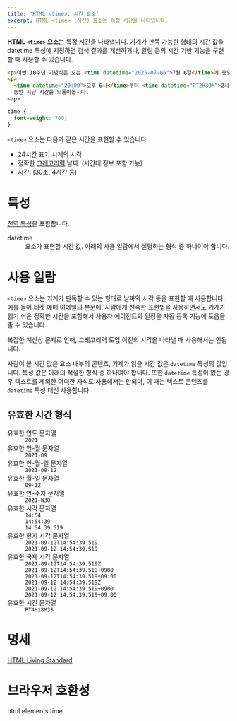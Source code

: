 ```yaml
---
title: 'HTML <time>: 시간 요소'
excerpt: HTML <time> (시간) 요소는 특정 시간을 나타냅니다.
---
```


**HTML `<time>` 요소**는 특정 시간을 나타냅니다. 기계가 판독 가능한 형태의 시간 값을 <TermLink>datetime</TermLink> 특성에 지정하면 검색 결과를 개선하거나, 알림 등의 시간 기반 기능을 구현할 때 사용할 수 있습니다.

<Demo height={100} />

```html name=demo
<p>이번 10주년 기념식은 오는 <time datetime="2025-07-06">7월 6일</time>에 중앙회관에서 열립니다.</p>
<p>
  <time datetime="20:00">오후 6시</time>부터 <time datetime="PT2H30M">2시간 30분</time>
  동안 지난 시간을 되돌아봅시다.
</p>
```

```css name=demo sub
time {
  font-weight: 700;
}
```

`<time>` 요소는 다음과 같은 시간을 표현할 수 있습니다.

- 24시간 표기 시계의 시각.
- 정확한 [그레고리력](https://ko.wikipedia.org/wiki/%EA%B7%B8%EB%A0%88%EA%B3%A0%EB%A6%AC%EB%A0%A5) 날짜. (시간대 정보 포함 가능)
- [시간](https://www.w3.org/TR/2014/REC-html5-20141028/infrastructure.html#valid-duration-string). (30초, 4시간 등)

# 특성

[전역 특성](/docs/Web/HTML/Global_attributes)을 포함합니다.

<dl>
  <Term>datetime</Term>
  <dd>요소가 표현할 시간 값. 아래의 사용 일람에서 설명하는 형식 중 하나여야 합니다.</dd>
</dl>

# 사용 일람

`<time>` 요소는 기계가 판독할 수 있는 형태로 날짜와 시각 등을 표현할 때 사용합니다. 예를 들어 티켓 예매 이메일의 본문에, 사람에게 친숙한 표현법을 사용하면서도 기계가 읽기 쉬운 정확한 시간을 포함해서 사용자 에이전트의 일정을 자동 등록 기능에 도움을 줄 수 있습니다.

복잡한 계산상 문제로 인해, 그레고리력 도입 이전의 시각을 나타낼 때 사용해서는 안됩니다.

사람이 볼 시간 값은 요소 내부의 콘텐츠, 기계가 읽을 시간 값은 `datetime` 특성의 값입니다. 특성 값은 아래의 적절한 형식 중 하나여야 합니다. 또한 `datetime` 특성이 없는 경우 텍스트를 제외한 어떠한 자식도 사용해서는 안되며, 이 때는 텍스트 콘텐츠를 `datetime` 특성 대신 사용합니다.

## 유효한 시간 형식

<dl>
  <dt>유효한 연도 문자열</dt>
  <dd><code>2021</code></dd>
  <dt>유효한 연-월 문자열</dt>
  <dd><code>2021-09</code></dd>
  <dt>유효한 연-월-일 문자열</dt>
  <dd><code>2021-09-12</code></dd>
  <dt>유효한 월-일 문자열</dt>
  <dd><code>09-12</code></dd>
  <dt>유효한 연-주차 문자열</dt>
  <dd><code>2021-W30</code></dd>
  <dt>유효한 시각 문자열</dt>
  <dd><code>14:54</code></dd>
  <dd><code>14:54:39</code></dd>
  <dd><code>14:54:39.519</code></dd>
  <dt>유효한 현지 시각 문자열</dt>
  <dd><code>2021-09-12T14:54:39.519</code></dd>
  <dd><code>2021-09-12 14:54:39.519</code></dd>
  <dt>유효한 국제 시각 문자열</dt>
  <dd><code>2021-09-12T14:54:39.519Z</code></dd>
  <dd><code>2021-09-12T14:54:39.519+0900</code></dd>
  <dd><code>2021-09-12T14:54:39.519+09:00</code></dd>
  <dd><code>2021-09-12 14:54:39.519Z</code></dd>
  <dd><code>2021-09-12 14:54:39.519+0900</code></dd>
  <dd><code>2021-09-12 14:54:39.519+09:00</code></dd>
  <dt>유효한 시간 문자열</dt>
  <dd><code>PT4H18M3S</code></dd>
</dl>

# 명세

[HTML Living Standard](https://html.spec.whatwg.org/multipage/text-level-semantics.html#the-time-element)

# 브라우저 호환성

<BrowserCompat>html.elements.time</BrowserCompat>
